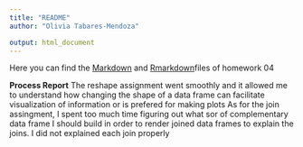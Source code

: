 ```yaml
---
title: "README"
author: "Olivia Tabares-Mendoza"

output: html_document
---
```

Here you can find the [Markdown]() and [Rmarkdown]()files of homework 04  

**Process Report**
The reshape assignment went smoothly and it allowed me to understand how changing the shape of a data frame can facilitate visualization of information or is prefered for making plots
As for the join assingment, I spent too much time figuring out what sor of complementary data frame I should build in order to render joined data frames to explain the joins. I did not explained each join properly